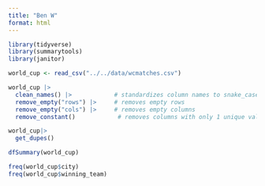 ```yaml
---
title: "Ben W"
format: html
---
```


```r
library(tidyverse)
library(summarytools)
library(janitor)
```

```r
world_cup <- read_csv("../../data/wcmatches.csv")
```

```r

world_cup |>
  clean_names() |>            # standardizes column names to snake_case
  remove_empty("rows") |>     # removes empty rows
  remove_empty("cols") |>     # removes empty columns
  remove_constant()            # removes columns with only 1 unique value
```

```r
world_cup|>
  get_dupes()                  
```

```r
dfSummary(world_cup)
```
```r
freq(world_cup$city)
freq(world_cup$winning_team)
```

